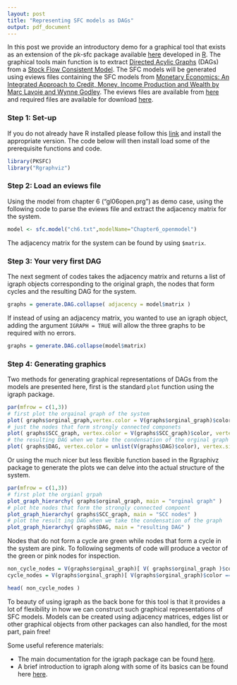 ```yaml
---
layout: post
title: "Representing SFC models as DAGs"
output: pdf_document
---
```


In this post we provide an introductory demo for a graphical tool that exists as an extension of the pk-sfc package available [here](http://www.antoinegodin.eu/pksfc) developed in [R](http://www.r-project.org/). The graphical tools main function is to extract [Directed Acylic Graphs](http://en.wikipedia.org/wiki/Directed_acyclic_graph) (DAGs) from a [Stock Flow Consistent Model](http://papers.ssrn.com/sol3/papers.cfm?abstract_id=2492242). The SFC models will be generated using eviews files containing the SFC models from [Monetary Economics: An Integrated Approach to Credit, Money, Income Production and Wealth by Marc Lavoie and Wynne Godley](http://www.amazon.com/Monetary-Economics-Integrated-Approach-Production/dp/0230301843%3FSubscriptionId%3D0PZ7TM66EXQCXFVTMTR2%26tag%3Dstephkinse-20%26linkCode%3Dxm2%26camp%3D2025%26creative%3D165953%26creativeASIN%3D0230301843). The eviews files are available from [here](hyperlink here) and required files are available for download [here](hyperlink_here).

### Step 1: Set-up

If you do not already have R installed please follow this [link](http://cran.r-project.org/) and install the appropriate version. The code below will then install load some of the prerequisite functions and code.
```r
library(PKSFC)
library("Rgraphviz")
```

### Step 2: Load an eviews file

Using the model from chapter 6 ("gl06open.prg") as demo case, using the following code to parse the eviews file and extract the adjacency matrix for the system.

````r
model <- sfc.model("ch6.txt",modelName="Chapter6_openmodel")
````

The adjacency matrix for the system can be found by using `$matrix`.

### Step 3: Your very first DAG

The next segment of codes takes the adjacency matrix and returns a list of igraph objects corresponding to the original graph, the nodes that form cycles and the resulting DAG for the system.

````r
graphs = generate.DAG.collapse( adjacency = model$matrix )
````

If instead of using an adjacency matrix, you wanted to use an igraph object, adding the argument `IGRAPH = TRUE` will allow the three graphs to be required with no errors.

````r
graphs = generate.DAG.collapse(model$matrix)
````

### Step 4: Generating graphics

Two methods for generating graphical representations of DAGs from the models are presented here, first is the standard `plot` function using the igraph package.

````r
par(mfrow = c(1,3))
# first plot the orgainal graph of the system
plot( graphs$orginal_graph,vertex.color = V(graphs$orginal_graph)$color,vertex.size = 20,main = "orginal graph" )
# just the nodes that form strongly connected componets
plot( graphs$SCC_graph, vertex.color = V(graphs$SCC_graph)$color, vertex.size = 20, main = "scc nodes")
# the resulting DAG when we take the condensation of the orginal graph
plot( graphs$DAG, vertex.color = unlist(V(graphs$DAG)$color), vertex.size = 20, vertex.label = NA, main = "resulting DAG")

````

Or using the much nicer but less flexible function based in the Rgraphivz package to generate the plots we can delve into the actual structure of the system. 

````r
par(mfrow = c(1,3))
# first plot the orgianl grpah
plot_graph_hierarchy( graphs$orginal_graph, main = "orginal graph" )
# plot hte nodes that form the strongly connected compoent
plot_graph_hierarchy( graphs$SCC_graph, main = "SCC nodes" )
# plot the result ing DAG when we take the condensation of the graph
plot_graph_hierarchy( graphs$DAG, main = "resulting DAG" )
````

Nodes that do not form a cycle are green while nodes that form a cycle in the system are pink. To following segments of code will produce a vector of the green or pink nodes for inspection.

````r
non_cycle_nodes = V(graphs$orginal_graph)[ V( graphs$orginal_graph )$color == "lightgreen" ]$name
cycle_nodes = V(graphs$orginal_graph)[ V(graphs$orginal_graph)$color == "pink" ]$name

head( non_cycle_nodes )
````

To beauty of using igraph as the back bone for this tool is that it provides a lot of flexibility in how we can construct such graphical representations of SFC models. Models can be created using adjacency matrices, edges list or other graphical objects from other packages can also handled, for the most part, pain free! 

Some useful reference materials:
<ul>
<li> The main documentation for the igraph package can be found [here](http://cran.r-project.org/web/packages/igraph/igraph.pdf).</li>
<li> A brief introduction to igraph along with some of its basics can be found here [here](http://igraph.org/r/doc/aaa-igraph-package.html). </li>
</ul>
